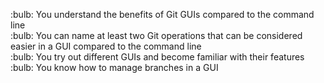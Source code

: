 :bulb: You understand the benefits of Git GUIs compared to the command line<br>
:bulb: You can name at least two Git operations that can be considered easier in a GUI compared to the command line<br>
:bulb: You try out different GUIs and become familiar with their features<br>
:bulb: You know how to manage branches in a GUI<br>
